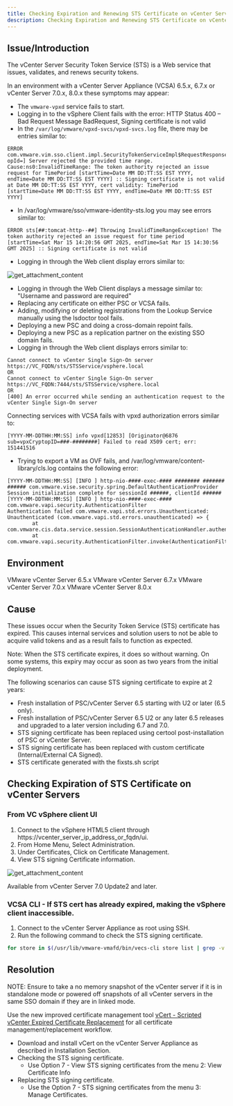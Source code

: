 ```yaml
---
title: Checking Expiration and Renewing STS Certificate on vCenter Servers
description: Checking Expiration and Renewing STS Certificate on vCenter Servers
---
```


## Issue/Introduction

The vCenter Server Security Token Service (STS) is a Web service that issues, validates, and renews security tokens.

In an environment with a vCenter Server Appliance (VCSA) 6.5.x, 6.7.x or vCenter Server 7.0.x, 8.0.x these symptoms may appear:

- The `vmware-vpxd` service fails to start.
- Logging in to the vSphere Client fails with the error: HTTP Status 400 – Bad Request Message BadRequest, Signing certificate is not valid
- In the `/var/log/vmware/vpxd-svcs/vpxd-svcs.log` file, there may be entries similar to:

```
ERROR com.vmware.vim.sso.client.impl.SecurityTokenServiceImpl$RequestResponseProcessor opId=] Server rejected the provided time range. Cause:ns0:InvalidTimeRange: The token authority rejected an issue request for TimePeriod [startTime=Date MM DD:TT:SS EST YYYY, endTime=Date MM DD:TT:SS EST YYYY] :: Signing certificate is not valid at Date MM DD:TT:SS EST YYYY, cert validity: TimePeriod [startTime=Date MM DD:TT:SS EST YYYY, endTime=Date MM DD:TT:SS EST YYYY]
```

- In /var/log/vmware/sso/vmware-identity-sts.log you may see errors similar to:

```
ERROR sts[##:tomcat-http--##] Throwing InvalidTimeRangeException! The token authority rejected an issue request for time period [startTime=Sat Mar 15 14:20:56 GMT 2025, endTime=Sat Mar 15 14:30:56 GMT 2025] :: Signing certificate is not valid
```

- Logging in through the Web client display errors similar to:

![get_attachment_content](https://sre.ecarry.uk/2025/05/10/getattachmentcontent.png)

- Logging in through the Web Client displays a message similar to: "Username and password are required"
- Replacing any certificate on either PSC or VCSA fails.
- Adding, modifying or deleting registrations from the Lookup Service manually using the lsdoctor tool fails.
- Deploying a new PSC and doing a cross-domain repoint fails.
- Deploying a new PSC as a replication partner on the existing SSO domain fails.
- Logging in through the Web client displays errors similar to:

```
Cannot connect to vCenter Single Sign-On server https://VC_FQDN/sts/STSService/vsphere.local
OR
Cannot connect to vCenter Single Sign-On server https://VC_FQDN:7444/sts/STSService/vsphere.local
OR
[400] An error occurred while sending an authentication request to the vCenter Single Sign-On server
```

Connecting services with VCSA fails with vpxd authorization errors similar to:

```
[YYYY-MM-DDTHH:MM:SS] info vpxd[12853] [Originator@6876 sub=vpxCryptopID=###-########] Failed to read X509 cert; err: 151441516
```

- Trying to export a VM as OVF fails, and /var/log/vmware/content-library/cls.log contains the following error:

```
[YYYY-MM-DDTHH:MM:SS] [INFO ] http-nio-####-exec-#### ######## ####### ###### com.vmware.vise.security.spring.DefaultAuthenticationProvider     Session initialization complete for sessionId ######, clientId ######
[YYYY-MM-DDTHH:MM:SS] [INFO ] http-nio-####-exec-#### com.vmware.vapi.security.AuthenticationFilter                     Authentication failed com.vmware.vapi.std.errors.Unauthenticated: Unauthenticated (com.vmware.vapi.std.errors.unauthenticated) => {
        at com.vmware.cis.data.service.session.SessionAuthenticationHandler.authenticate(SessionAuthenticationHandler.java:36)
        at com.vmware.vapi.security.AuthenticationFilter.invoke(AuthenticationFilter.java:233)
```

## Environment

VMware vCenter Server 6.5.x
VMware vCenter Server 6.7.x
VMware vCenter Server 7.0.x
VMware vCenter Server 8.0.x

## Cause

These issues occur when the Security Token Service (STS) certificate has expired. This causes internal services and solution users to not be able to acquire valid tokens and as a result fails to function as expected.

Note: When the STS certificate expires, it does so without warning. On some systems, this expiry may occur as soon as two years from the initial deployment.

The following scenarios can cause STS signing certificate to expire at 2 years:

- Fresh installation of PSC/vCenter Server 6.5 starting with U2 or later (6.5 only).
- Fresh installation of PSC/vCenter Server 6.5 U2 or any later 6.5 releases and upgraded to a later version including 6.7 and 7.0.
- STS signing certificate has been replaced using certool post-installation of PSC or vCenter Server.
- STS signing certificate has been replaced with custom certificate (Internal/External CA Signed).
- STS certificate generated with the fixsts.sh script

## Checking Expiration of STS Certificate on vCenter Servers

### From VC vSphere client UI

1. Connect to the vSphere HTML5 client through https://vcenter_server_ip_address_or_fqdn/ui.
2. From Home Menu, Select Administration.
3. Under Certificates, Click on Certificate Management.
4. View STS signing Certificate information.

![get_attachment_content](https://sre.ecarry.uk/2025/05/10/getattachmentcontent.jpeg)

<Callout title="Note">
  Available from vCenter Server 7.0 Update2 and later.
</Callout>

### VCSA CLI - If STS cert has already expired, making the vSphere client inaccessible.

1. Connect to the vCenter Server Appliance as root using SSH.
2. Run the following command to check the STS signing certificate.

```bash
for store in $(/usr/lib/vmware-vmafd/bin/vecs-cli store list | grep -v TRUSTED_ROOT_CRLS); do echo "[*] Store :" $store; /usr/lib/vmware-vmafd/bin/vecs-cli entry list --store $store --text | grep -ie "Alias" -ie "Not After";done;
```

## Resolution

NOTE: Ensure to take a no memory snapshot of the vCenter server if it is in standalone mode or powered off snapshots of all vCenter servers in the same SSO domain if they are in linked mode.

Use the new improved certificate management tool [vCert - Scripted vCenter Expired Certificate Replacement](https://knowledge.broadcom.com/external/article/385107) for all certificate management/replacement workflow.

- Download and install vCert on the vCenter Server Appliance as described in Installation Section.
- Checking the STS signing certificate.
  - Use Option 7 - View STS signing certificates from the menu 2: View Certificate Info
- Replacing STS signing certificate.
  - Use the Option 7 - STS signing certificates from the menu 3: Manage Certificates.
